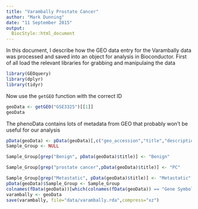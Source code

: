 ```yaml
---
title: "Varambally Prostate Cancer"
author: "Mark Dunning"
date: "11 September 2015"
output:
  BiocStyle::html_document
---
```


In this document, I describe how the GEO data entry for the Varambally data was processed and saved into an object for analysis in Bioconductor. First of all load the relevant libraries for grabbing and manipulaing the data

```r
library(GEOquery)
library(dplyr)
library(tidyr)

```

Now use the `getGEO` function with the correct ID

```r

geoData <- getGEO("GSE3325")[[1]]
geoData
```

The phenoData contains lots of metadata from GEO that probably won't be useful for our analysis

```r
pData(geoData) <- pData(geoData)[,c("geo_accession","title","description")]
Sample_Group <- NULL

Sample_Group[grep("Benign", pData(geoData)$title)] <- "Benign"

Sample_Group[grep("prostate cancer",pData(geoData)$title)] <- "PC"

Sample_Group[grep("Metastatic", pData(geoData)$title)] <- "Metastatic"
pData(geoData)$Sample_Group <- Sample_Group
colnames(fData(geoData))[which(colnames(fData(geoData)) == "Gene Symbol")] <- "Symbol"
varambally <- geoData
save(varambally, file="data/varambally.rda",compress="xz")
```

